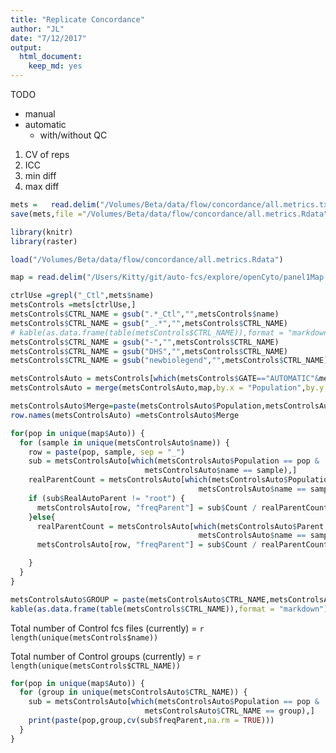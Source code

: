 ```yaml
---
title: "Replicate Concordance"
author: "JL"
date: "7/12/2017"
output: 
  html_document: 
    keep_md: yes
---
```


TODO 

- manual
- automatic
  - with/without QC
  
1. CV of reps
2. ICC
3. min diff
4. max diff
  
```r
mets =   read.delim("/Volumes/Beta/data/flow/concordance/all.metrics.txt",stringsAsFactors = FALSE,sep = "\t") 
save(mets,file ="/Volumes/Beta/data/flow/concordance/all.metrics.Rdata" )

```

```r
library(knitr)
library(raster)

load("/Volumes/Beta/data/flow/concordance/all.metrics.Rdata")
```

```r
map = read.delim("/Users/Kitty/git/auto-fcs/explore/openCyto/panel1Map.txt",stringsAsFactors = FALSE,sep = "\t") 

ctrlUse =grepl("_Ctl",mets$name)
metsControls =mets[ctrlUse,]
metsControls$CTRL_NAME = gsub(".*_Ctl","",metsControls$name)
metsControls$CTRL_NAME = gsub("_.*","",metsControls$CTRL_NAME)
# kable(as.data.frame(table(metsControls$CTRL_NAME)),format = "markdown")
metsControls$CTRL_NAME = gsub("-","",metsControls$CTRL_NAME)
metsControls$CTRL_NAME = gsub("DHS","",metsControls$CTRL_NAME)
metsControls$CTRL_NAME = gsub("newbiolegend","",metsControls$CTRL_NAME)

metsControlsAuto = metsControls[which(metsControls$GATE=="AUTOMATIC"&metsControls$QC=="FALSE"&(metsControls$Population %in% map$Auto|metsControls$Parent=="root")&metsControls$METRIC=="count"),]
metsControlsAuto = merge(metsControlsAuto,map,by.x = "Population",by.y = "Auto",all.x = TRUE)

metsControlsAuto$Merge=paste(metsControlsAuto$Population,metsControlsAuto$name,sep = "_")
row.names(metsControlsAuto) =metsControlsAuto$Merge

for(pop in unique(map$Auto)) {
  for (sample in unique(metsControlsAuto$name)) {
    row = paste(pop, sample, sep = "_")
    sub = metsControlsAuto[which(metsControlsAuto$Population == pop &
                              metsControlsAuto$name == sample),]
    realParentCount = metsControlsAuto[which(metsControlsAuto$Population == sub$RealAutoParent &
                                          metsControlsAuto$name == sample),]$Count
    if (sub$RealAutoParent != "root") {
      metsControlsAuto[row, "freqParent"] = sub$Count / realParentCount
    }else{
      realParentCount = metsControlsAuto[which(metsControlsAuto$Parent == sub$RealAutoParent &
                                          metsControlsAuto$name == sample),]$ParentCount
      metsControlsAuto[row, "freqParent"] = sub$Count / realParentCount

    }
  }
}

metsControlsAuto$GROUP = paste(metsControlsAuto$CTRL_NAME,metsControlsAuto$Population)
kable(as.data.frame(table(metsControls$CTRL_NAME)),format = "markdown")

```



Total number of Control fcs files (currently) = `r length(unique(metsControls$name))`

Total number of Control groups (currently) = `r length(unique(metsControls$CTRL_NAME))`

```r
for(pop in unique(map$Auto)) {
  for (group in unique(metsControlsAuto$CTRL_NAME)) {
    sub = metsControlsAuto[which(metsControlsAuto$Population == pop &
                              metsControlsAuto$CTRL_NAME == group),]
    print(paste(pop,group,cv(sub$freqParent,na.rm = TRUE)))
  }
}

```